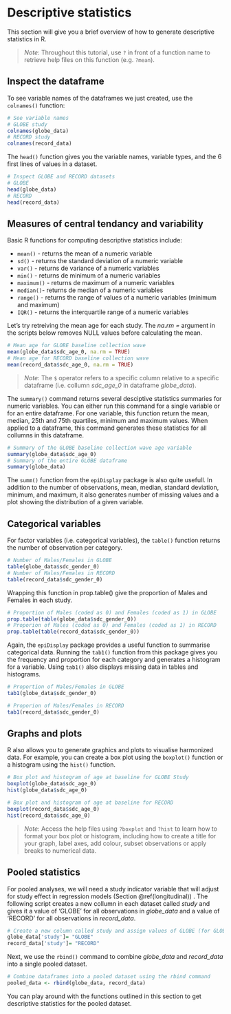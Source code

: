 # Descriptive statistics {#descriptives}
This section will give you a brief overview of how to generate descriptive statistics in R. 

>*Note*: Throughout this tutorial, use `?` in front of a function name to retrieve help files on this function (e.g. `?mean`).

## Inspect the dataframe
To see variable names of the dataframes we just created, use the `colnames()` function:
```r
# See variable names
# GLOBE study
colnames(globe_data)
# RECORD study
colnames(record_data)
```

The `head()` function gives you the variable names, variable types, and the 6 first lines of values in a dataset.
```r
# Inspect GLOBE and RECORD datasets
# GLOBE
head(globe_data)
# RECORD
head(record_data)
```

## Measures of central tendancy and variability
Basic R functions for computing descriptive statistics include:
 
 * `mean()` - returns the mean of a numeric variable
 * `sd()` - returns the standard deviation of a numeric variable
 * `var()` - returns de variance of a numeric variables
 * `min()` - returns de minimum of a numeric variables
 * `maximum()` - returns de maximum of a numeric variables
 * `median()`- returns de median of a numeric variables
 * `range()` - returns the range of values of a numeric variables (minimum and maximum)
 * `IQR()` - returns the interquartile range of a numeric variables
 
Let's try retreiving the mean age for each study. The _na.rm =_ argument in the scripts below removes NULL values before calculating the mean. 
```r
# Mean age for GLOBE baseline collection wave 
mean(globe_data$sdc_age_0, na.rm = TRUE)
# Mean age for RECORD baseline collection wave 
mean(record_data$sdc_age_0, na.rm = TRUE)
```
>*Note*: The `$` operator refers to a specific column relative to a specific dataframe (i.e. collumn *sdc_age_0* in dataframe *globe_data*).

The `summary()` command returns several desciptive statistics summaries for numeric variables. You can either run this command for a single variable or for an entire dataframe. For one variable, this function return the mean, median, 25th and 75th quartiles, minimum and maximum values. When applied to a dataframe, this command generates these statistics for all collumns in this dataframe. 

```r
# Summary of the GLOBE baseline collection wave age variable
summary(globe_data$sdc_age_0)
# Summary of the entire GLOBE dataframe
summary(globe_data)
```

The `summ()` function from the `epiDisplay` package is also quite usefull. In addition to the number of observations, mean, median, standard deviation, minimum, and maximum, it also generates number of missing values and a plot showing the distribution of a given variable. 


## Categorical variables
For factor variables (i.e. categorical variables), the `table()` function returns the number of observation per category. 
```r
# Number of Males/Females in GLOBE
table(globe_data$sdc_gender_0)
# Number of Males/Females in RECORD
table(record_data$sdc_gender_0)
```

Wrapping this function in prop.table() give the proportion of Males and Females in each study.
```r
# Proportion of Males (coded as 0) and Females (coded as 1) in GLOBE
prop.table(table(globe_data$sdc_gender_0))
# Proporion of Males (coded as 0) and Females (coded as 1) in RECORD
prop.table(table(record_data$sdc_gender_0))
```

Again, the `epiDisplay` package provides a useful function to summarise categorical data. Running the `tab1()` function from this package gives you the frequency and proportion for each category and generates a histogram for a variable. Using `tab1()` also displays missing data in tables and histograms.
```r
# Proportion of Males/Females in GLOBE
tab1(globe_data$sdc_gender_0)

# Proporion of Males/Females in RECORD
tab1(record_data$sdc_gender_0)
```

## Graphs and plots
R also allows you to generate graphics and plots to visualise harmonized data. For example, you can create a box plot using the `boxplot()` function or a histogram using the `hist()` function.
```r
# Box plot and histogram of age at baseline for GLOBE Study
boxplot(globe_data$sdc_age_0)
hist(globe_data$sdc_age_0)

# Box plot and histogram of age at baseline for RECORD
boxplot(record_data$sdc_age_0)
hist(record_data$sdc_age_0)
```
>*Note*: Access the help files using `?boxplot` and `?hist` to learn how to format your box plot or histogram, including how to create a title for your graph, label axes, add colour, subset observations or apply breaks to numerical data.

## Pooled statistics
For pooled analyses, we will need a study indicator variable that will adjust for study effect in regression models (Section \@ref(longitudinal)) . The following script creates a new collumn in each dataset called _study_ and gives it a value of 'GLOBE' for all observations in *globe_data* and a value of 'RECORD' for all observations in *record_data*.
```r
# Create a new column called study and assign values of GLOBE (for GLOBE study) and RECORD (for RECORD study)
globe_data['study']= "GLOBE"
record_data['study']= "RECORD"
```

Next, we use the `rbind()` command to combine *globe_data* and *record_data* into a single pooled dataset.
```r
# Combine dataframes into a pooled dataset using the rbind command
pooled_data <- rbind(globe_data, record_data)
```

You can play around with the functions outlined in this section to get descriptive statistics for the pooled dataset.
